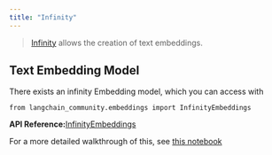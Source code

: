 ```yaml
---
title: "Infinity"
---
```


> [Infinity](https://github.com/michaelfeil/infinity) allows the creation of text embeddings.

## Text Embedding Model

There exists an infinity Embedding model, which you can access with

```
from langchain_community.embeddings import InfinityEmbeddings
```

**API Reference:**[InfinityEmbeddings](https://python.langchain.com/api_reference/community/embeddings/langchain_community.embeddings.infinity.InfinityEmbeddings.html)

For a more detailed walkthrough of this, see [this notebook](/src/oss/integrations/text_embedding/infinity)
